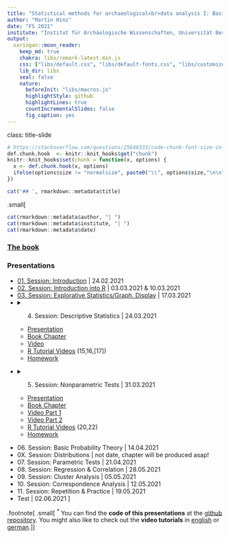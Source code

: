```yaml
---
title: "Statistical methods for archaeological<br>data analysis I: Basic methods"
author: "Martin Hinz"
date: "FS 2021"
institute: "Institut für Archäologische Wissenschaften, Universität Bern"
output:
  xaringan::moon_reader:
    keep_md: true
    chakra: libs/remark-latest.min.js
    css: ["libs/default.css", "libs/default-fonts.css", "libs/customize.css"]
    lib_dir: libs
    seal: false
    nature:
      beforeInit: "libs/macros.js"
      highlightStyle: github
      highlightLines: true
      countIncrementalSlides: false
      fig_caption: yes
---
```

class: title-slide
```r
# https://stackoverflow.com/questions/25646333/code-chunk-font-size-in-rmarkdown-with-knitr-and-latex
def.chunk.hook  <- knitr::knit_hooks$get("chunk")
knitr::knit_hooks$set(chunk = function(x, options) {
  x <- def.chunk.hook(x, options)
  ifelse(options$size != "normalsize", paste0("\\", options$size,"\n\n", x, "\n\n \\normalsize"), x)
})
```

```r
cat('## ', rmarkdown::metadata$title)
```
.small[
```r
cat(rmarkdown::metadata$author, "| ")
cat(rmarkdown::metadata$institute, "| ")
cat(rmarkdown::metadata$date)
```

### [The book](book/preface.html)

### Presentations

- [01. Session: Introduction](01_session/session_1_introduction.html) | 24.02.2021
- [02. Session: Introduction into R](02_session/index.html) | 03.03.2021 & 10.03.2021
- [03. Session: Explorative Statistics/Graph. Display](03_session/index.html) | 17.03.2021
- <details markdown=1><summary>04. Session: Descriptive Statistics | 24.03.2021</summary>
  - [Presentation](04_session/index.html)
  - [Book Chapter](book/descriptive-statistics.html)
  - [Video](https://tube.switch.ch/videos/yDLbBcbEWD)
  - [R Tutorial Videos](http://vitutr.archaeological.science/categories/Statistical+methods+for+archaeological+data+analysis+I+2019/index.html) (15,16,[17])
  - [Homework](04_session/homework_04.html)
 
</details>
- <details markdown=1><summary>05. Session: Nonparametric Tests | 31.03.2021</summary>
  - [Presentation](05_session/index.html)
  - [Book Chapter](book/nonparametric-tests.html)
  - [Video Part 1](https://tube.switch.ch/videos/X9AIAGeD6O)
  - [Video Part 2](https://tube.switch.ch/videos/A7XnqwrDbP)
  - [R Tutorial Videos](http://vitutr.archaeological.science/categories/Statistical+methods+for+archaeological+data+analysis+I+2019/index.html) (20,22)
  - [Homework](05_session/homework_05.html)
 
</details>
- 06\. Session: Basic Probability Theory | 14.04.2021
- 0X\. Session: Distributions | not date, chapter will be produced asap!
- 07\. Session: Parametric Tests | 21.04.2021
- 08\. Session: Regression & Correlation | 28.05.2021
- 09\. Session: Cluster Analysis | 05.05.2021
- 10\. Session: Correspondence Analysis | 12.05.2021
- 11\. Session: Repetition & Practice | 19.05.2021
- Test | 02.06.2021
]

.footnote[
.small[
<sup>\*</sup> You can find the **code of this presentations** at the [github repository](https://github.com/MartinHinz/smada2021). You might also like to check out the **video tutorials** in [english](https://tube.switch.ch/channels/b191ef92) or [german](http://vitutr.archaeological.science/).
]
]